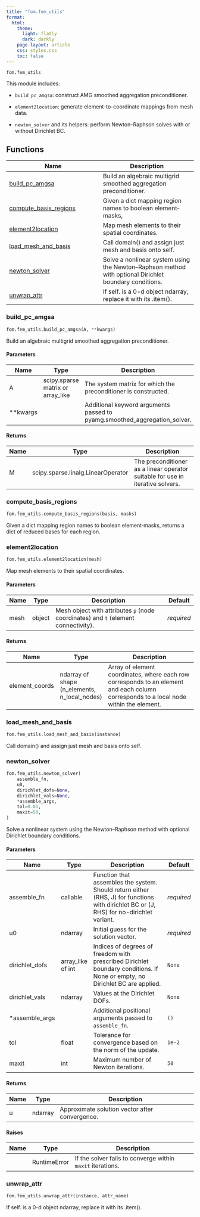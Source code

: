 ```yaml
---
title: "fom.fem_utils"
format:
  html:
    theme:
      light: flatly
      dark: darkly
    page-layout: article
    css: styles.css
    toc: false
---
```


`fom.fem_utils`

This module includes:

- `build_pc_amgsa`: construct AMG smoothed aggregation preconditioner.

- `element2location`: generate element-to-coordinate mappings from mesh data.

- `newton_solver` and its helpers: perform Newton–Raphson solves with or without Dirichlet BC.

## Functions

| Name | Description |
| --- | --- |
| [build_pc_amgsa](#skrom.fom.fem_utils.build_pc_amgsa) | Build an algebraic multigrid smoothed aggregation preconditioner. |
| [compute_basis_regions](#skrom.fom.fem_utils.compute_basis_regions) | Given a dict mapping region names to boolean element‐masks, |
| [element2location](#skrom.fom.fem_utils.element2location) | Map mesh elements to their spatial coordinates. |
| [load_mesh_and_basis](#skrom.fom.fem_utils.load_mesh_and_basis) | Call domain() and assign just mesh and basis onto self. |
| [newton_solver](#skrom.fom.fem_utils.newton_solver) | Solve a nonlinear system using the Newton–Raphson method with optional Dirichlet boundary conditions. |
| [unwrap_attr](#skrom.fom.fem_utils.unwrap_attr) | If self.<attr_name> is a 0-d object ndarray, replace it with its .item(). |

### build_pc_amgsa { #skrom.fom.fem_utils.build_pc_amgsa }

```python
fom.fem_utils.build_pc_amgsa(A, **kwargs)
```

Build an algebraic multigrid smoothed aggregation preconditioner.

#### Parameters {.doc-section .doc-section-parameters}

| Name     | Type                              | Description                                                               | Default    |
|----------|-----------------------------------|---------------------------------------------------------------------------|------------|
| A        | scipy.sparse matrix or array_like | The system matrix for which the preconditioner is constructed.            | _required_ |
| **kwargs |                                   | Additional keyword arguments passed to pyamg.smoothed_aggregation_solver. | `{}`       |

#### Returns {.doc-section .doc-section-returns}

| Name   | Type                               | Description                                                                    |
|--------|------------------------------------|--------------------------------------------------------------------------------|
| M      | scipy.sparse.linalg.LinearOperator | The preconditioner as a linear operator suitable for use in iterative solvers. |

### compute_basis_regions { #skrom.fom.fem_utils.compute_basis_regions }

```python
fom.fem_utils.compute_basis_regions(basis, masks)
```

Given a dict mapping region names to boolean element‐masks,
returns a dict of reduced bases for each region.

### element2location { #skrom.fom.fem_utils.element2location }

```python
fom.fem_utils.element2location(mesh)
```

Map mesh elements to their spatial coordinates.

#### Parameters {.doc-section .doc-section-parameters}

| Name   | Type   | Description                                                                        | Default    |
|--------|--------|------------------------------------------------------------------------------------|------------|
| mesh   | object | Mesh object with attributes `p` (node coordinates) and `t` (element connectivity). | _required_ |

#### Returns {.doc-section .doc-section-returns}

| Name           | Type                                         | Description                                                                                                                            |
|----------------|----------------------------------------------|----------------------------------------------------------------------------------------------------------------------------------------|
| element_coords | ndarray of shape (n_elements, n_local_nodes) | Array of element coordinates, where each row corresponds to an element and each column corresponds to a local node within the element. |

### load_mesh_and_basis { #skrom.fom.fem_utils.load_mesh_and_basis }

```python
fom.fem_utils.load_mesh_and_basis(instance)
```

Call domain() and assign just mesh and basis onto self.

### newton_solver { #skrom.fom.fem_utils.newton_solver }

```python
fom.fem_utils.newton_solver(
    assemble_fn,
    u0,
    dirichlet_dofs=None,
    dirichlet_vals=None,
    *assemble_args,
    tol=0.01,
    maxit=50,
)
```

Solve a nonlinear system using the Newton–Raphson method with optional Dirichlet boundary conditions.

#### Parameters {.doc-section .doc-section-parameters}

| Name           | Type              | Description                                                                                                                             | Default    |
|----------------|-------------------|-----------------------------------------------------------------------------------------------------------------------------------------|------------|
| assemble_fn    | callable          | Function that assembles the system. Should return either (RHS, J) for functions with dirichlet BC or (J, RHS) for no-dirichlet variant. | _required_ |
| u0             | ndarray           | Initial guess for the solution vector.                                                                                                  | _required_ |
| dirichlet_dofs | array_like of int | Indices of degrees of freedom with prescribed Dirichlet boundary conditions. If None or empty, no Dirichlet BC are applied.             | `None`     |
| dirichlet_vals | ndarray           | Values at the Dirichlet DOFs.                                                                                                           | `None`     |
| *assemble_args |                   | Additional positional arguments passed to `assemble_fn`.                                                                                | `()`       |
| tol            | float             | Tolerance for convergence based on the norm of the update.                                                                              | `1e-2`     |
| maxit          | int               | Maximum number of Newton iterations.                                                                                                    | `50`       |

#### Returns {.doc-section .doc-section-returns}

| Name   | Type    | Description                                    |
|--------|---------|------------------------------------------------|
| u      | ndarray | Approximate solution vector after convergence. |

#### Raises {.doc-section .doc-section-raises}

| Name   | Type         | Description                                                |
|--------|--------------|------------------------------------------------------------|
|        | RuntimeError | If the solver fails to converge within `maxit` iterations. |

### unwrap_attr { #skrom.fom.fem_utils.unwrap_attr }

```python
fom.fem_utils.unwrap_attr(instance, attr_name)
```

If self.<attr_name> is a 0-d object ndarray, replace it with its .item().